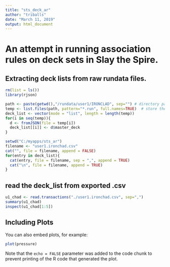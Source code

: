 ```yaml
---
title: "sts_deck_ar"
author: "triballs"
date: "March 11, 2019"
output: html_document
---
```


# An attempt in running association rules on deck sets in Slay the Spire.

## Extracting deck lists from raw rundata files.
```r
rm(list = ls())
library(rjson)

path <- paste(getwd(),"/rundata/user1/IRONCLAD", sep="") # directory path for the .run files being read
temp <- list.files(path, pattern="*.run", full.names=TRUE)  # store the full filepaths of all the .run files as a chr vector
deck_list <- vector(mode = "list", length = length(temp))
for(i in seq(temp)){
  d <- fromJSON(file = temp[i])
  deck_list[[i]] <- d$master_deck
}

setwd("C:/myapps/sts_ar")
filename <- "user1.ironchad.csv"
cat("", file = filename, append = FALSE)
for(entry in deck_list){
  cat(entry, file = filename, sep = ",", append = TRUE)
  cat("\n", file = filename, append = TRUE)
}
```


## read the deck_list from exported .csv
```r
u1_chad <- read.transactions("./user1.ironchad.csv", sep=",")
summary(u1_chad)
inspect(u1_chad[1:5])

```
## Including Plots

You can also embed plots, for example:

```r
plot(pressure)
```

Note that the `echo = FALSE` parameter was added to the code chunk to prevent printing of the R code that generated the plot.
